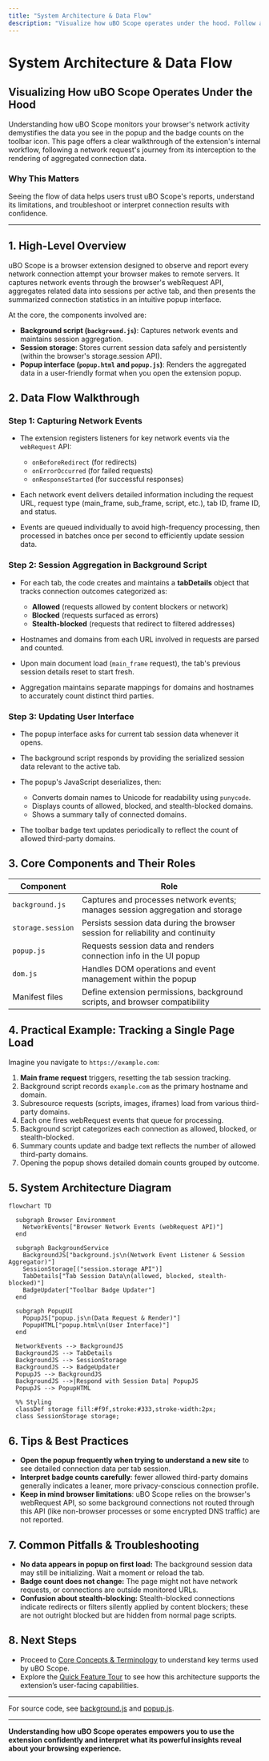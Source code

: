 ```yaml
---
title: "System Architecture & Data Flow"
description: "Visualize how uBO Scope operates under the hood. Follow a request’s journey: from browser network events (captured by background.js) through session aggregation, and into the popup interface that renders connection data. Includes a mermaid diagram showing components and data flow."
---
```


# System Architecture & Data Flow

## Visualizing How uBO Scope Operates Under the Hood

Understanding how uBO Scope monitors your browser's network activity demystifies the data you see in the popup and the badge counts on the toolbar icon. This page offers a clear walkthrough of the extension's internal workflow, following a network request's journey from its interception to the rendering of aggregated connection data.

### Why This Matters

Seeing the flow of data helps users trust uBO Scope's reports, understand its limitations, and troubleshoot or interpret connection results with confidence.

---

## 1. High-Level Overview

uBO Scope is a browser extension designed to observe and report every network connection attempt your browser makes to remote servers. It captures network events through the browser's webRequest API, aggregates related data into sessions per active tab, and then presents the summarized connection statistics in an intuitive popup interface.

At the core, the components involved are:

- **Background script (`background.js`)**: Captures network events and maintains session aggregation.
- **Session storage**: Stores current session data safely and persistently (within the browser's storage.session API).
- **Popup interface (`popup.html` and `popup.js`)**: Renders the aggregated data in a user-friendly format when you open the extension popup.


## 2. Data Flow Walkthrough

### Step 1: Capturing Network Events

- The extension registers listeners for key network events via the `webRequest` API:
  - `onBeforeRedirect` (for redirects)
  - `onErrorOccurred` (for failed requests)
  - `onResponseStarted` (for successful responses)

- Each network event delivers detailed information including the request URL, request type (main_frame, sub_frame, script, etc.), tab ID, frame ID, and status.

- Events are queued individually to avoid high-frequency processing, then processed in batches once per second to efficiently update session data.

### Step 2: Session Aggregation in Background Script

- For each tab, the code creates and maintains a **tabDetails** object that tracks connection outcomes categorized as:
  - **Allowed** (requests allowed by content blockers or network)
  - **Blocked** (requests surfaced as errors)
  - **Stealth-blocked** (requests that redirect to filtered addresses)

- Hostnames and domains from each URL involved in requests are parsed and counted.

- Upon main document load (`main_frame` request), the tab's previous session details reset to start fresh.

- Aggregation maintains separate mappings for domains and hostnames to accurately count distinct third parties.

### Step 3: Updating User Interface

- The popup interface asks for current tab session data whenever it opens.

- The background script responds by providing the serialized session data relevant to the active tab.

- The popup's JavaScript deserializes, then:
  - Converts domain names to Unicode for readability using `punycode`.
  - Displays counts of allowed, blocked, and stealth-blocked domains.
  - Shows a summary tally of connected domains.

- The toolbar badge text updates periodically to reflect the count of allowed third-party domains.


## 3. Core Components and Their Roles

| Component          | Role                                          |
|--------------------|-----------------------------------------------|
| `background.js`    | Captures and processes network events; manages session aggregation and storage |
| `storage.session`  | Persists session data during the browser session for reliability and continuity |
| `popup.js`         | Requests session data and renders connection info in the UI popup                 |
| `dom.js`           | Handles DOM operations and event management within the popup                      |
| Manifest files     | Define extension permissions, background scripts, and browser compatibility      |

## 4. Practical Example: Tracking a Single Page Load

Imagine you navigate to `https://example.com`:

1. **Main frame request** triggers, resetting the tab session tracking.
2. Background script records `example.com` as the primary hostname and domain.
3. Subresource requests (scripts, images, iframes) load from various third-party domains.
4. Each one fires webRequest events that queue for processing.
5. Background script categorizes each connection as allowed, blocked, or stealth-blocked.
6. Summary counts update and badge text reflects the number of allowed third-party domains.
7. Opening the popup shows detailed domain counts grouped by outcome.


## 5. System Architecture Diagram

```mermaid
flowchart TD

  subgraph Browser Environment
    NetworkEvents["Browser Network Events (webRequest API)"]
  end

  subgraph BackgroundService
    BackgroundJS["background.js\n(Network Event Listener & Session Aggregator)"]
    SessionStorage[("session.storage API")]
    TabDetails["Tab Session Data\n(allowed, blocked, stealth-blocked)"]
    BadgeUpdater["Toolbar Badge Updater"]
  end

  subgraph PopupUI
    PopupJS["popup.js\n(Data Request & Render)"]
    PopupHTML["popup.html\n(User Interface)"]
  end

  NetworkEvents --> BackgroundJS
  BackgroundJS --> TabDetails
  BackgroundJS --> SessionStorage
  BackgroundJS --> BadgeUpdater
  PopupJS --> BackgroundJS
  BackgroundJS -->|Respond with Session Data| PopupJS
  PopupJS --> PopupHTML

  %% Styling
  classDef storage fill:#f9f,stroke:#333,stroke-width:2px;
  class SessionStorage storage;

```

## 6. Tips & Best Practices

- **Open the popup frequently when trying to understand a new site** to see detailed connection data per tab session.
- **Interpret badge counts carefully**: fewer allowed third-party domains generally indicates a leaner, more privacy-conscious connection profile.
- **Keep in mind browser limitations**: uBO Scope relies on the browser's webRequest API, so some background connections not routed through this API (like non-browser processes or some encrypted DNS traffic) are not reported.


## 7. Common Pitfalls & Troubleshooting

- **No data appears in popup on first load:** The background session data may still be initializing. Wait a moment or reload the tab.
- **Badge count does not change:** The page might not have network requests, or connections are outside monitored URLs.
- **Confusion about stealth-blocking:** Stealth-blocked connections indicate redirects or filters silently applied by content blockers; these are not outright blocked but are hidden from normal page scripts.


## 8. Next Steps

- Proceed to [Core Concepts & Terminology](/overview/concepts-architecture/core-concepts-and-terminology) to understand key terms used by uBO Scope.
- Explore the [Quick Feature Tour](/overview/features-at-a-glance/quick-feature-tour) to see how this architecture supports the extension’s user-facing capabilities.

---

For source code, see [background.js](https://github.com/gorhill/uBO-Scope/blob/main/js/background.js) and [popup.js](https://github.com/gorhill/uBO-Scope/blob/main/js/popup.js).

---

**Understanding how uBO Scope operates empowers you to use the extension confidently and interpret what its powerful insights reveal about your browsing experience.**
